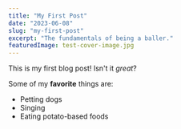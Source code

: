 ```yaml
---
title: "My First Post"
date: "2023-06-08"
slug: "my-first-post"
excerpt: "The fundamentals of being a baller."
featuredImage: test-cover-image.jpg
---
```


This is my first blog post! Isn't it _great_?

Some of my **favorite** things are:

- Petting dogs
- Singing
- Eating potato-based foods
